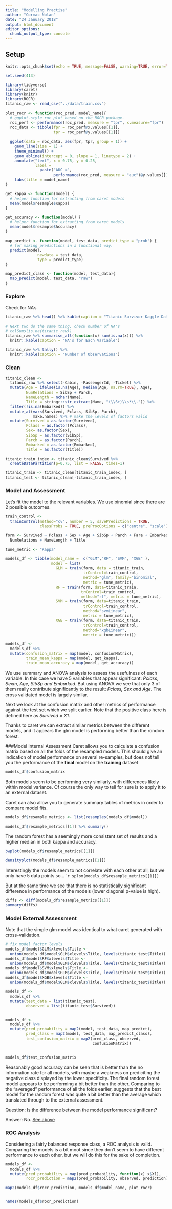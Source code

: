 ```yaml
---
title: "Modelling Practise"
author: "Cormac Nolan"
date: "24 January 2018"
output: html_document
editor_options: 
  chunk_output_type: console
---
```


## Setup {.tabset}

```r
knitr::opts_chunk$set(echo = TRUE, message=FALSE, warning=TRUE, error=TRUE)

set.seed(413)
```


```r
library(tidyverse)
library(caret)
library(knitr)
library(ROCR)
titanic_raw <- read_csv("../data/train.csv")

```


```r
plot_rocr <- function(roc_pred, model_name){
  # ggplot-style roc plot based on the ROCR package.
  roc_perf <- performance(roc_pred, measure = "tpr", x.measure="fpr")
  roc_data <- tibble(fpr = roc_perf@x.values[[1]],
                     tpr = roc_perf@y.values[[1]])
  
  ggplot(data = roc_data, aes(fpr, tpr, group = 1)) +
    geom_line(size = 1) +
    theme_minimal() +
    geom_abline(intercept = 0, slope = 1, linetype = 2) +
    annotate("text", x = 0.75, y = 0.25, 
             label = 
               paste("AUC =", 
                     performance(roc_pred, measure = "auc")@y.values[[1]])) +
    labs(title = model_name)
}

get_kappa <- function(model) {
  # helper function for extracting from caret models
  mean(model$resample$Kappa)
}

get_accuracy <- function(model) {
  # helper function for extracting from caret models
  mean(model$resample$Accuracy)
}

map_predict <- function(model, test_data, predict_type = "prob") {
  # for making predictions in a functional way.
  predict(model, 
              newdata = test_data, 
              type = predict_type)
}

map_predict_class <- function(model, test_data){
  map_predict(model, test_data, "raw")
}
```

### Explore
Check for NA's
```r
titanic_raw %>% head() %>% kable(caption = "Titanic Survivor Kaggle Dataset")

# Next two do the same thing, check number of NA's
# colSums(is.na(titanic_raw)) 
titanic_raw %>% summarise_all(function(x) sum(is.na(x))) %>% 
  knitr::kable(caption = "NA's for Each Variable")

titanic_raw %>% tally() %>%  
  knitr::kable(caption = "Number of Observations")
```

### Clean
```r
titanic_clean <- 
  titanic_raw %>% select(-Cabin, -PassengerId, -Ticket) %>% 
  mutate(Age = ifelse(is.na(Age), median(Age, na.rm=TRUE), Age),
         NumRelations = SibSp + Parch,
         NameLength = nchar(Name),
         Title = stringr::str_extract(Name, "(\\S+)\\s*\\.")) %>% 
  filter(!is.na(Embarked)) %>% 
  mutate_at(vars(Survived, Pclass, SibSp, Parch),
            make.names) %>% # make the levels of factors valid
  mutate(Survived = as.factor(Survived),
         Pclass = as.factor(Pclass),
         Sex= as.factor(Sex),
         SibSp = as.factor(SibSp),
         Parch = as.factor(Parch),
         Embarked = as.factor(Embarked),
         Title = as.factor(Title))
```

```r
titanic_train_index <- titanic_clean$Survived %>%
  createDataPartition(p=0.75, list = FALSE, times=1)

titanic_train <- titanic_clean[titanic_train_index, ]
titanic_test <- titanic_clean[-titanic_train_index, ]
```

### Model and Assessment
Let's fit the model to the relevant variables. We use binomial since there are 2 possible outcomes.
```r
train_control <- 
  trainControl(method="cv", number = 5, savePredictions = TRUE, 
               classProbs = TRUE, preProcOptions = c("centre", "scale"))

form <- Survived ~ Pclass + Sex + Age + SibSp + Parch + Fare + Embarked +
  NumRelations + NameLength + Title

tune_metric <- "Kappa"

models_df <- tibble(model_name =  c("GLM","RF", "SVM", "XGB" ),
                    model = list(
                      GLM = train(form, data = titanic_train,
                                  trControl=train_control,
                                  method="glm", family="binomial", 
                                  metric = tune_metric),
                      RF = train(form, data=titanic_train,
                                 trControl=train_control, 
                                 method="rf", metric = tune_metric),
                      SVM = train(form, data=titanic_train,
                                  trControl=train_control,
                                  method="svmLinear", 
                                  metric = tune_metric),
                      XGB = train(form, data=titanic_train,
                                  trControl=train_control,
                                  method="xgbLinear",
                                  metric = tune_metric)))

models_df <-
  models_df %>% 
  mutate(confusion_matrix = map(model, confusionMatrix),
         train_mean_kappa = map(model, get_kappa),
         train_mean_accuracy = map(model, get_accuracy))
```

We use summary and ANOVA analysis to assess the usefulness of each variable. In this case we have 5 variables that appear significant: *Pclass, Sexm, Age, SibSp and Embarked*. But using ANOVA we see that only 3 of them really contribute significantly to the result: *Pclass, Sex and Age*. The cross validated model is largely similar.

Next we look at the confusion matrix and other metrics of performance against the test set which we split earlier. Note that the positive class here is defined here as *Survived = X1*.

Thanks to caret we can extract similar metrics between the different models, and it appears the glm model is performing better than the rondom forest.

###Model Internal Assessment
Caret allows you to calculate a confusion matrix based on all the folds of the resampled models. This should give an indication of model performance on several re-samples, but does not tell you the performance of the **final** model on the **training** dataset
```r
models_df$confusion_matrix

```

Both models seem to be performing very similarly, with differences likely within model variance. Of course the only way to tell for sure is to apply it to an external dataset.

Caret can also allow you to generate summary tables of metrics in order to compare model fits.
```r
models_df$resample_metrics <- list(resamples(models_df$model))
  
models_df$resample_metrics[[1]] %>% summary()

```

The random forest has a seemingly more consistent set of results and a higher median in both kappa and accuracy. 
```r
bwplot(models_df$resample_metrics[[1]])

densityplot(models_df$resample_metrics[[1]])
```

Interestingly the models seem to not correlate with each other at all, but we only have 5 data points so...
````r
splom(models_df$resample_metrics[[1]])
```

But at the same time we see that there is no statistically significant difference in performance of the models (lower diagonal p-value is high).

```r
diffs <- diff(models_df$resample_metrics[[1]])
summary(diffs)
```

### Model External Assessment
Note that the simple glm model was identical to what caret generated with cross-validation.
```r
# fix model factor levels
models_df$model$GLM$xlevels$Title <- 
  union(models_df$model$GLM$xlevels$Title, levels(titanic_test$Title))
models_df$model$RF$xlevels$Title <- 
  union(models_df$model$GLM$xlevels$Title, levels(titanic_test$Title))
models_df$model$SVM$xlevels$Title <- 
  union(models_df$model$GLM$xlevels$Title, levels(titanic_test$Title))
models_df$model$XGB$xlevels$Title <- 
  union(models_df$model$GLM$xlevels$Title, levels(titanic_test$Title))

models_df <-
  models_df %>% 
  mutate(test_data = list(titanic_test),
         observed = list(titanic_test$Survived))


models_df <- 
  models_df %>% 
  mutate(pred_probability = map2(model, test_data, map_predict),
         pred_class = map2(model, test_data, map_predict_class),
         test_confusion_matrix = map2(pred_class, observed,
                                      confusionMatrix))
         

models_df$test_confusion_matrix

```

Reasonably good accuracy can be seen that is better than the no information rate for all models, with maybe a weakness on prediciting the negative class displayed by the lower specificity. The final random forest model appears to be performing a bit better than the other. Comparing to the "averaged" performance of all the folds earlier, suggests that the best model for the random forest was quite a bit better than the average which translated through to the external assessment.

Question: Is the difference between the model performance significant?

Answer: No. [See above](###Model Internal Assessment)

### ROC Analysis
Considering a fairly balanced response class, a ROC analysis is valid. Comparing the models is a bit moot since they don't seem to have different performance to each other, but we will do this for the sake of completion.
```r

models_df <-
  models_df %>% 
  mutate(pred_probability = map(pred_probability, function(x) x$X1),
         rocr_prediction = map2(pred_probability, observed, prediction)) 

map2(models_df$rocr_prediction, models_df$model_name, plot_rocr)


names(models_df$rocr_prediction)

```